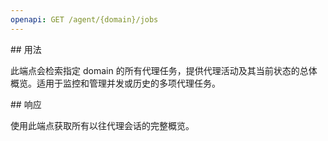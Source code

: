 ```yaml
---
openapi: GET /agent/{domain}/jobs
---
```


<div id="usage">
  ## 用法
</div>

此端点会检索指定 domain 的所有代理任务，提供代理活动及其当前状态的总体概览。适用于监控和管理并发或历史的多项代理任务。

<div id="response">
  ## 响应
</div>

使用此端点获取所有以往代理会话的完整概览。
